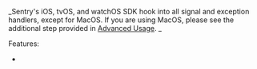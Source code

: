 <Note>

_Sentry's iOS, tvOS, and watchOS SDK hook into all signal and exception handlers, except for MacOS. If you are using MacOS, please see the additional step provided in [Advanced Usage](usage/). _

</Note>

Features:

-
